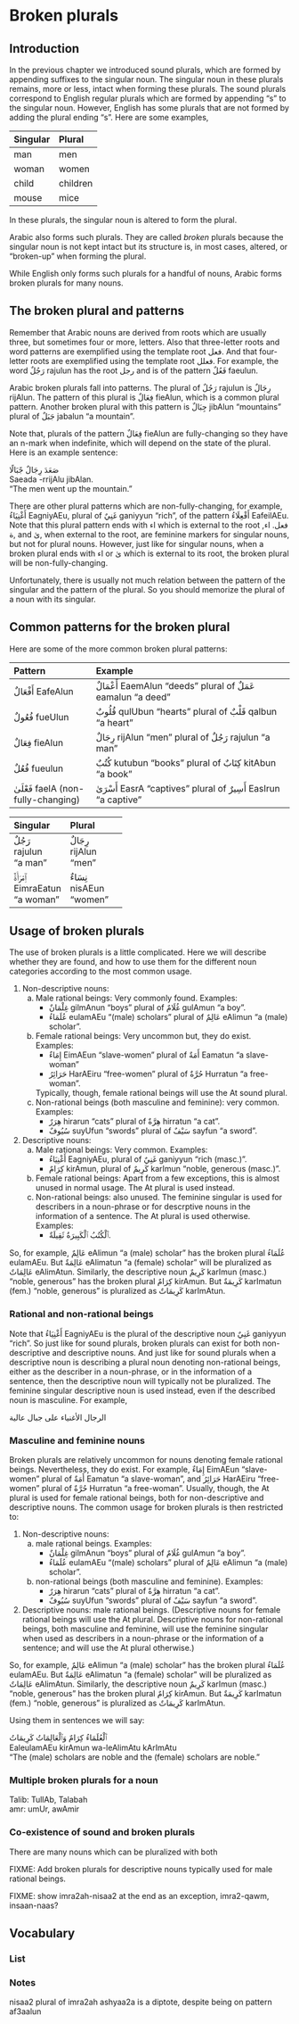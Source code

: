 # Broken plurals

## Introduction

In the previous chapter we introduced sound plurals, which are formed by appending suffixes to the singular noun. The singular noun in these plurals remains, more or less, intact when forming these plurals. The sound plurals correspond to English regular plurals which are formed by appending "s" to the singular noun. However, English has some plurals that are not formed by adding the plural ending "s". Here are some examples,

| Singular | Plural |
|:-----------|:-----------|
| man        | men        |
| woman      | women      |
| child      | children   |
| mouse      | mice       |

In these plurals, the singular noun is altered to form the plural.

Arabic also forms such plurals. They are called _broken_ plurals because the singular noun is not kept intact but its structure is, in most cases, altered, or "broken-up" when forming the plural.

While English only forms such plurals for a handful of nouns, Arabic forms broken plurals for many nouns.

## The broken plural and patterns

Remember that Arabic nouns are derived from roots which are usually three, but sometimes four or more, letters. Also that three-letter roots and word patterns are exemplified using the template root [فعل]{.arroot}. And that four-letter roots are exemplified using the template root [فعلل]{.arroot}. For example, the word [رَجُلٌ]{.ar} [rajulun]{.trn} has the root [رجل]{.arroot} and is of the pattern [فَعُلٌ]{.ar} [faeulun]{.trn}. 

Arabic broken plurals fall into patterns. The plural of [رَجُلٌ]{.ar} [rajulun]{.trn} is [رِجَالٌ]{.ar} [rijAlun]{.trn}. The pattern of this plural is [فِعَالٌ]{.ar} [fieAlun]{.trn}, which is a common plural pattern. Another broken plural with this pattern is [جِبَالٌ]{.ar} [jibAlun]{.trn} "mountains" plural of [جَبَلٌ]{.ar} [jabalun]{.trn} "a mountain".

Note that, plurals of the pattern [فِعَالٌ]{.ar} [fieAlun]{.trn} are fully-changing so they have an [n]{.trn}-mark when indefinite, which will depend on the state of the plural. Here is an example sentence:

[صَعَدَ رِجَالٌ جًبَالًا]{.ar}  
[Saeada -rrijAlu jibAlan.]{.trn}  
"The men went up the mountain."

There are other plural patterns which are non-fully-changing, for example, [أَغْنِيَاءُ]{.ar} [EagniyAEu]{.trn}, plural of [غَنِيٌ]{.ar} [ganiyyun]{.trn} "rich", of the pattern [أَفْعِلَاءُ]{.ar} [EafeilAEu]{.trn}.  Note that this plural pattern ends with [اء]{.ar} which is external to the root [فعل]{.arroot}. [اء]{.ar}, [ة]{.ar}, and [ىٰ]{.ar}, when external to the root, are feminine markers for singular nouns, but not for plural nouns.  However, just like for singular nouns, when a broken plural ends with [اء]{.ar} or [ىٰ]{.ar} which is external to its root, the broken plural will be non-fully-changing.

Unfortunately, there is usually not much relation between the pattern of the singular and the pattern of the plural. So you should memorize the plural of a noun with its singular.

## Common patterns for the broken plural

Here are some of the more common broken plural patterns:

Pattern | Example
:-------------|:---------------------------------
[أَفْعَالٌ]{.ar} [EafeAlun]{.trn} | [أَعْمَالٌ]{.ar} [EaemAlun]{.trn} "deeds" plural of [عَمَلٌ]{.ar} [eamalun]{.trn} "a deed"
[فُعُولٌ]{.ar} [fueUlun]{.trn}   | [قُلُوبٌ]{.ar} [qulUbun]{.trn} "hearts" plural of [قَلْبٌ]{.ar} [qalbun]{.trn} "a heart"
[فِعَالٌ]{.ar} [fieAlun]{.trn}   | [رِجَالٌ]{.ar} [rijAlun]{.trn} "men" plural of [رَجُلٌ]{.ar} [rajulun]{.trn} "a man"
[فُعُلٌ]{.ar} [fueulun]{.trn}    | [كُتُبٌ]{.ar} [kutubun]{.trn} "books" plural of [كِتَابٌ]{.ar} [kitAbun]{.trn} "a book"
[فَعْلَىٰ]{.ar} [faelA]{.trn} (non-fully-changing)    | [أَسْرَىٰ]{.ar} [EasrA]{.trn} "captives" plural of [أَسِيرٌ]{.ar} [EasIrun]{.trn} "a captive"

<!--[فَعْلَىٰ]{.ar} [faelA]{.trn}     | [مَرْضَىٰ]{.ar} [marDA]{.trn} "-->

| Singular | Plural |
|:------------------|:------------------|
|[رَجُلٌ]{.ar}<br>[rajulun]{.trn}<br>"a man" |[رِجَالٌ]{.ar}<br>[rijAlun]{.trn}<br>"men" |
|[ٱِمْرَأَةٌ]{.ar}<br>[EimraEatun]{.trn}<br>"a woman" |[نِسَاءٌ]{.ar}<br>[nisAEun]{.trn}<br>"women" |

## Usage of broken plurals

The use of broken plurals is a little complicated. Here we will describe whether they are found, and how to use them for the different noun categories according to the most common usage.

1. Non-descriptive nouns:
   a. Male rational beings: Very commonly found. Examples:
      + [غِلْمَانٌ]{.ar} [gilmAnun]{.trn} "boys" plural of [غُلَامٌ]{.ar} [gulAmun]{.trn} "a boy".
      + [عُلَمَاءُ]{.ar} [eulamAEu]{.trn} "(male) scholars" plural of [عَالِمٌ]{.ar} [eAlimun]{.trn} "a (male) scholar".
   b. Female rational beings: Very uncommon but, they do exist. Examples:
      + [إِمَاءٌ]{.ar} [EimAEun]{.trn} "slave-women" plural of [أَمَةٌ]{.ar} [Eamatun]{.trn} "a slave-woman"
      + [حَرَائِرُ]{.ar} [HarAEiru]{.trn} "free-women" plural of [حُرَّةٌ]{.ar} [Hurratun]{.trn} "a free-woman".

      Typically, though, female rational beings will use the [At]{.trn} sound plural.
   c. Non-rational beings (both masculine and feminine): very common. Examples:
      + [هِرَرٌ]{.ar} [hirarun]{.trn} "cats" plural of [هِرَّةٌ]{.ar} [hirratun]{.trn} "a cat".
      + [سُيُوفٌ]{.ar} [suyUfun]{.trn} "swords" plural of [سَيْفٌ]{.ar} [sayfun]{.trn} "a sword".
2. Descriptive nouns:
   a. Male rational beings: Very common. Examples:
      + [أَغْنِيَاءُ]{.ar} [EagniyAEu]{.trn}, plural of [غَنِيٌ]{.ar} [ganiyyun]{.trn} "rich (masc.)".
      + [كِرَامٌ]{.ar} [kirAmun]{.trn}, plural of [كَرِيمٌ]{.ar} [karImun]{.trn} "noble, generous (masc.)".
   b. Female rational beings: Apart from a few exceptions, this is almost unused in normal usage. The [At]{.trn} plural is used instead.
   c. Non-rational beings: also unused. The feminine singular is used for describers in a noun-phrase or for descrptive nouns in the information of a sentence. The [At]{.trn} plural is used otherwise. Examples:
      + [ٱَلْكُتُبُ ٱلْكَبِيرَةُ ثَقِيلَةٌ.]{.ar}

So, for example, [عَالِمٌ]{.ar} [eAlimun]{.trn} "a (male) scholar" has the broken plural [عُلَمَاءُ]{.ar} [eulamAEu]{.trn}. But [عَالِمَةٌ]{.ar} [eAlimatun]{.trn} "a (female) scholar" will be pluralized as [عَالِمَاتٌ]{.ar} [eAlimAtun]{.trn}. Similarly, the descriptive noun [كَرِيمٌ]{.ar} [karImun]{.trn} (masc.) "noble, generous" has the broken plural [كِرَامٌ]{.ar} [kirAmun]{.trn}. But [كَرِيمَةٌ]{.ar} [karImatun]{.trn} (fem.) "noble, generous" is pluralized as [كَرِيمَاتٌ]{.ar} [karImAtun]{.trn}.




### Rational and non-rational beings

Note that [أَغْنِيَاءُ]{.ar} [EagniyAEu]{.trn} is the plural of the descriptive noun [غَنِيٌ]{.ar} [ganiyyun]{.trn} "rich". So just like for sound plurals, broken plurals can exist for both non-descriptive and descriptive nouns. And just like for sound plurals when a descriptive noun is describing a plural noun denoting non-rational beings, either as the describer in a noun-phrase, or in the information of a sentence, then the descriptive noun will typically not be pluralized. The feminine singular descriptive noun is used instead, even if the described noun is masculine. For example,

[الرجال الأغنياء على جبال عالية]{.ar}  

### Masculine and feminine nouns

Broken plurals are relatively uncommon for nouns denoting female rational beings. Nevertheless, they do exist. For example, [إِمَاءٌ]{.ar} [EimAEun]{.trn} "slave-women" plural of [أَمَةٌ]{.ar} [Eamatun]{.trn} "a slave-woman", and [حَرَائِرُ]{.ar} [HarAEiru]{.trn} "free-women" plural of [حُرَّةٌ]{.ar} [Hurratun]{.trn} "a free-woman". Usually, though, the [At]{.trn} plural is used for female rational beings, both for non-descriptive and descriptive nouns. The common usage for broken plurals is then restricted to:

1. Non-descriptive nouns: 
   a. male rational beings. Examples:
      + [غِلْمَانٌ]{.ar} [gilmAnun]{.trn} "boys" plural of [غُلَامٌ]{.ar} [gulAmun]{.trn} "a boy".
      + [عُلَمَاءُ]{.ar} [eulamAEu]{.trn} "(male) scholars" plural of [عَالِمٌ]{.ar} [eAlimun]{.trn} "a (male) scholar".
   b. non-rational beings (both masculine and feminine). Examples:
      + [هِرَرٌ]{.ar} [hirarun]{.trn} "cats" plural of [هِرَّةٌ]{.ar} [hirratun]{.trn} "a cat".
      + [سُيُوفٌ]{.ar} [suyUfun]{.trn} "swords" plural of [سَيْفٌ]{.ar} [sayfun]{.trn} "a sword".
2. Descriptive nouns: male rational beings. (Descriptive nouns for female rational beings will use the [At]{.trn} plural. Descriptive nouns for non-rational beings, both masculine and feminine, will use the feminine singular when used as describers in a noun-phrase or the information of a sentence; and will use the [At]{.trn} plural otherwise.)

So, for example, [عَالِمٌ]{.ar} [eAlimun]{.trn} "a (male) scholar" has the broken plural [عُلَمَاءُ]{.ar} [eulamAEu]{.trn}. But [عَالِمَةٌ]{.ar} [eAlimatun]{.trn} "a (female) scholar" will be pluralized as [عَالِمَاتٌ]{.ar} [eAlimAtun]{.trn}. Similarly, the descriptive noun [كَرِيمٌ]{.ar} [karImun]{.trn} (masc.) "noble, generous" has the broken plural [كِرَامٌ]{.ar} [kirAmun]{.trn}. But [كَرِيمَةٌ]{.ar} [karImatun]{.trn} (fem.) "noble, generous" is pluralized as [كَرِيمَاتٌ]{.ar} [karImAtun]{.trn}.

Using them in sentences we will say:

[ٱَلْعُلَمَاءُ كِرَامٌ وَٱلْعَالِمَاتُ كَرِيمَاتُ]{.ar}  
[EaleulamAEu kirAmun wa-leAlimAtu kArImAtu]{.trn}  
"The (male) scholars are noble and the (female) scholars are noble."

### Multiple broken plurals for a noun

Talib: TullAb, Talabah  
amr: umUr, awAmir

### Co-existence of sound and broken plurals

There are many nouns which can be pluralized with both

FIXME: Add broken plurals for descriptive nouns typically used for male rational beings.


FIXME: show imra2ah-nisaa2 at the end as an exception, imra2-qawm, insaan-naas?

## Vocabulary

### List

### Notes

nisaa2 plural of imra2ah
ashyaa2a is a diptote, despite being on pattern af3aalun
